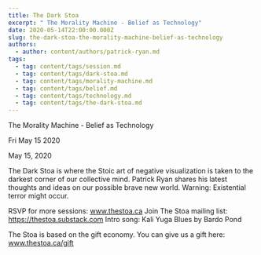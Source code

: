 ```yaml
---
title: The Dark Stoa
excerpt: " The Morality Machine - Belief as Technology"
date: 2020-05-14T22:00:00.000Z
slug: the-dark-stoa-the-morality-machine-belief-as-technology
authors:
  - author: content/authors/patrick-ryan.md
tags:
  - tag: content/tags/session.md
  - tag: content/tags/dark-stoa.md
  - tag: content/tags/morality-machine.md
  - tag: content/tags/belief.md
  - tag: content/tags/technology.md
  - tag: content/tags/the-dark-stoa.md
---
```




 The Morality Machine - Belief as Technology

Fri May 15 2020

May 15, 2020

The Dark Stoa is where the Stoic art of negative visualization is taken to the darkest corner of our collective mind. Patrick Ryan shares his latest thoughts and ideas on our possible brave new world. Warning: Existential terror might occur.

RSVP for more sessions: www.thestoa.ca
Join The Stoa mailing list: https://thestoa.substack.com
Intro song: Kali Yuga Blues by Bardo Pond

The Stoa is based on the gift economy. You can give us a gift here: www.thestoa.ca/gift


